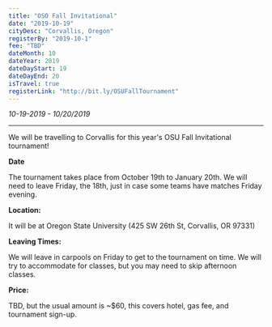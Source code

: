 ```yaml
---
title: "OSO Fall Invitational"
date: "2019-10-19"
cityDesc: "Corvallis, Oregon"
registerBy: "2019-10-1"
fee: "TBD"
dateMonth: 10
dateYear: 2019
dateDayStart: 19
dateDayEnd: 20
isTravel: true
registerLink: "http://bit.ly/OSUFallTournament"
---
```


*10-19-2019 - 10/20/2019*

---

We will be travelling to Corvallis for this year's OSU Fall Invitational tournament!

**Date**

The tournament takes place from October 19th to January 20th. We will need to leave Friday, the 18th, just in case some teams have matches Friday evening.

**Location:**

It will be at Oregon State University (425 SW 26th St, Corvallis, OR 97331)

**Leaving Times:**

We will leave in carpools on Friday to get to the tournament on time. We will try to accommodate for classes, but you may need to skip afternoon classes.

**Price:**

TBD, but the usual amount is ~$60, this covers hotel, gas fee, and tournament sign-up.
